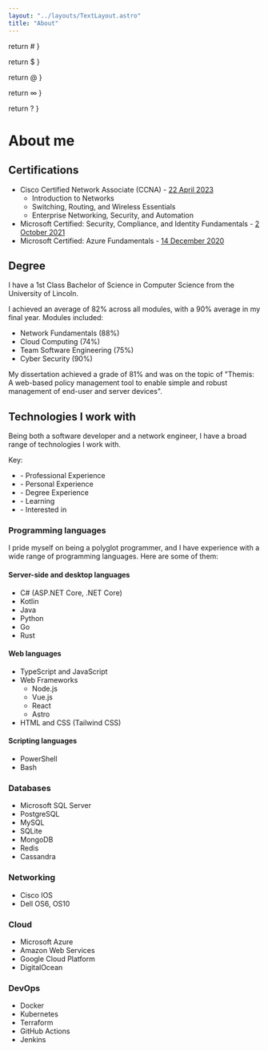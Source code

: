 ```yaml
---
layout: "../layouts/TextLayout.astro"
title: "About"
---
```


  return <span class="text-red-500">#</span>
}

  return <span class="text-green-500">$</span>
}

  return <span class="text-purple-500">@</span>
}

  return <span class="text-yellow-500">∞</span>
}

  return <span class="text-cyan-500">?</span>
}

# About me

## Certifications

- Cisco Certified Network Associate (CCNA) - [22 April 2023](https://www.credly.com/badges/2762c6b2-0ef0-47e1-a5d4-cc8c655a5dbf/public_url)
  - Introduction to Networks
  - Switching, Routing, and Wireless Essentials
  - Enterprise Networking, Security, and Automation
- Microsoft Certified: Security, Compliance, and Identity Fundamentals - [2 October 2021](https://www.credly.com/badges/10555523-19a3-4896-b2c7-e50eafdc420c/public_url)
- Microsoft Certified: Azure Fundamentals - [14 December 2020](https://www.credly.com/badges/d4724336-07bc-4bcc-8483-edfb9468b604/public_url)

## Degree

I have a 1st Class Bachelor of Science in Computer Science from the University of Lincoln.

I achieved an average of 82% across all modules, with a 90% average in my final year. Modules included:

- Network Fundamentals (88%)
- Cloud Computing (74%)
- Team Software Engineering (75%)
- Cyber Security (90%)

My dissertation achieved a grade of 81% and was on the topic of "Themis: A web-based policy management tool to enable simple and robust management of end-user and server devices".

## Technologies I work with

Being both a software developer and a network engineer, I have a broad range of technologies I work with.

Key:

- <Professional /> - Professional Experience
- <Personal /> - Personal Experience
- <Academic /> - Degree Experience
- <Learning /> - Learning
- <Interested /> - Interested in

### Programming languages

I pride myself on being a polyglot programmer, and I have experience with a wide range of programming languages. Here are some of them:

#### Server-side and desktop languages

- C# (ASP.NET Core, .NET Core) <Professional />
- Kotlin <Personal />
- Java <Personal />
- Python <Academic />
- Go <Academic />
- Rust <Learning />

#### Web languages

- TypeScript and JavaScript <Professional /> <Personal />
- Web Frameworks
  - Node.js <Professional /> <Personal />
  - Vue.js <Professional /> <Personal />
  - React <Personal />
  - Astro <Personal /> <Learning />
- HTML and CSS (Tailwind CSS) <Professional /> <Personal />

#### Scripting languages

- PowerShell <Professional />
- Bash <Personal />

### Databases

- Microsoft SQL Server <Professional />
- PostgreSQL <Professional /> <Personal />
- MySQL <Personal />
- SQLite <Personal />
- MongoDB <Personal />
- Redis <Professional /> <Personal />
- Cassandra <Personal />

### Networking

- Cisco IOS <Professional /> <Academic />
- Dell OS6, OS10 <Professional />

### Cloud

- Microsoft Azure <Professional />
- Amazon Web Services <Professional />
- Google Cloud Platform <Academic />
- DigitalOcean <Professional /> <Personal />

### DevOps

- Docker <Professional /> <Personal />
- Kubernetes <Professional /> <Personal />
- Terraform <Professional /> <Personal />
- GitHub Actions <Professional /> <Personal />
- Jenkins <Personal />
